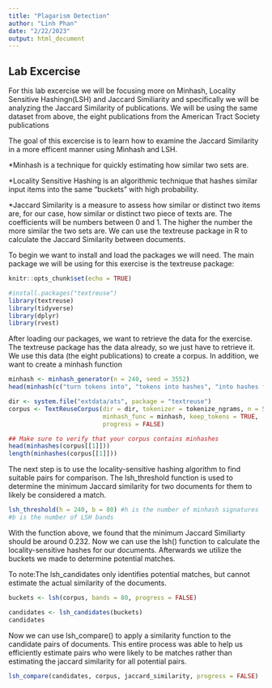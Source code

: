 ```yaml
---
title: "Plagarism Detection"
author: "Linh Phan"
date: "2/22/2023"
output: html_document
---
```

## Lab Excercise 
For this lab excercise we will be focusing more on Minhash, Locality Sensitive Hashingn(LSH) and Jaccard Similiarity and specifically we will be analyzing the Jaccard Similarity of publications. We will be using the same dataset from above, the eight publications from the American Tract Society publications

The goal of this excercise is to learn how to  examine the Jaccard Similarity in a more efficent manner using Minhash and LSH. 

*Minhash  is a technique for quickly estimating how similar two sets are. 

*Locality Sensitive Hashing is an algorithmic technique that hashes similar input items into the same "buckets" with high probability.

*Jaccard Similarity is a measure to assess how similar or distinct two items are, for our case, 
how similar or distinct two piece of texts are. The coefficients will be numbers between 0 and 1.  The higher the number the more similar the two sets are. We can use the textreuse package in R to 
calculate the Jaccard Similarity between documents. 

To begin we want to install and load the packages we will need. The main package we
will be using for this exercise is the textreuse package: 

```r
knitr::opts_chunk$set(echo = TRUE)

#install.packages("textreuse")
library(textreuse)
library(tidyverse)
library(dplyr)
library(rvest)

```


After loading our packages, we want to retrieve the data for the exercise. The textreuse package
has the data already, so we just have to retrieve it. We use this data (the eight publications) to 
create a corpus. In addition, we want to create a minhash function
```r

minhash <- minhash_generator(n = 240, seed = 3552)
head(minhash(c("turn tokens into", "tokens into hashes", "into hashes fast")))

dir <- system.file("extdata/ats", package = "textreuse")
corpus <- TextReuseCorpus(dir = dir, tokenizer = tokenize_ngrams, n = 5,
                          minhash_func = minhash, keep_tokens = TRUE,
                          progress = FALSE)

## Make sure to verify that your corpus contains minhashes
head(minhashes(corpus[[1]]))
length(minhashes(corpus[[1]])) 
```

The next step is to use the locality-sensitive hashing algorithm to find suitable pairs for comparison.
The lsh_threshold function is used to determine the minimum Jaccard similarity for two documents for them to likely be considered a match. 
```r

lsh_threshold(h = 240, b = 80) #h is the number of minhash signatures 
#b is the number of LSH bands 


```

With the function above, we found that the minimum Jaccard Similiarty should be around 0.232. 
Now we can use the lsh() function to calculate the locality-sensitive hashes for our documents. Afterwards we utilize the buckets we made to determine potential matches. 

To note:The lsh_candidates only identifies potential matches, but cannot estimate the actual similarity of
the documents. 
```r

buckets <- lsh(corpus, bands = 80, progress = FALSE)

candidates <- lsh_candidates(buckets)
candidates

```

Now we can use lsh_compare() to apply a similarity function to the candidate pairs of documents.
This entire process was able to help us efficiently estimate pairs who were likely to be matches rather than estimating the jaccard similarity for all potential pairs. 
```r
lsh_compare(candidates, corpus, jaccard_similarity, progress = FALSE)

````